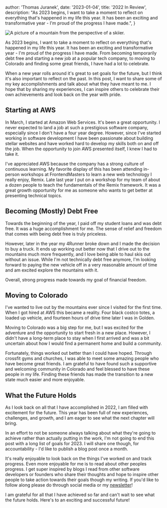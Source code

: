 
  author: 'Thomas Juranek',
  date: '2023-01-04',
  title: '2022 In Review',
  description:
    "As 2023 begins, I want to take a moment to reflect on everything that's happened in my life this year. It has been an exciting and transformative year - I'm proud of the progress I have made.",
}


<Image
  src={mountain}
  alt="A picture of a mountain from the perspective of a skiier."
/>

As 2023 begins, I want to take a moment to reflect on everything that's happened in my life this year. It has been an exciting and transformative year - I'm proud of the progress I have made. From becoming temporarily debt free and starting a new job at a popular tech company, to moving to Colorado and finding some great friends, I have had a lot to celebrate.

When a new year rolls around it's great to set goals for the future, but I think it's also important to reflect on the past. In this post, I want to share some of my key accomplishments and talk about what they have meant to me. I hope that by sharing my experiences, I can inspire others to celebrate their own achievements and look back on the year with pride.

## Starting at AWS

In March, I started at Amazon Web Services. It's been a great opportunity. I never expected to land a job at such a prestigious software company, especially since I don't have a four year degree. However, since I've started working in software development I have been passionate about building stellar websites and have worked hard to develop my skills both on and off the job. When the opportunity to join AWS presented itself, I knew I had to take it.

I've appreciated AWS because the company has a strong culture of continuous learning. My favorite display of this has been attending in-person workshops at FrontendMasters to learn a new web technology I really enjoy, Remix. Late last year I put on a workshop for my team of about a dozen people to teach the fundamentals of the Remix framework. It was a great growth opportunity for me as someone who wants to get better at presenting technical topics.

## Becoming (Mostly) Debt Free

Towards the beginning of the year, I paid off my student loans and was debt free. It was a huge accomplishment for me. The sense of relief and freedom that comes with being debt free is truly priceless.

However, later in the year my 4Runner broke down and I made the decision to buy a truck. It ends up working out better now that I drive out to the mountains much more frequently, and I love being able to haul skis out without an issue. While I'm not technically debt free anymore, I'm looking forward to paying the new vehicle off in a very reasonable amount of time and am excited explore the mountains with it.

Overall, strong progress made towards my goal of financial freedom.

## Moving to Colorado

I've wanted to live out by the mountains ever since I visited for the first time. When I got hired at AWS this became a reality. Four black costco totes, a loaded up vehicle, and fourteen hours of drive time later I was in Golden.

Moving to Colorado was a big step for me, but I was excited for the adventure and the opportunity to start fresh in a new place. However, I didn't have a long-term place to stay when I first arrived and was a bit uncertain about how I would find a permanent home and build a community.

Fortunately, things worked out better than I could have hoped. Through crossfit gyms and churches, I was able to meet some amazing people who have become great friends. I am grateful to have found such a supportive and welcoming community in Colorado and feel blessed to have these people in my life. Finding these friends has made the transition to a new state much easier and more enjoyable.

## What the Future Holds

As I look back on all that I have accomplished in 2022, I am filled with excitement for the future. This year has been full of new experiences, challenges, and growth, and I am eager to see what the next chapter will bring.

In an effort to not be someone always talking about what they're going to achieve rather than actually putting in the work, I'm not going to end this post with a long list of goals for 2023. I will share one though, for accountability - I'd like to publish a blog post once a month.

It's really enjoyable to look back on the things I've worked on and track progress. Even more enjoyable for me is to read about other peoples progress. I get super inspired by blogs I read from other software developers or founders who share their thoughts and hope to inspire other people to take action towards their goals though my writing. If you'd like to follow along please do through social media or my [newsletter](http://thomasjuranek.com/#newsletter)!

I am grateful for all that I have achieved so far and can't wait to see what the future holds. Here's to an exciting and successful future!
